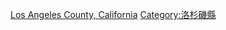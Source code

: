 {{Commons category|Education in Los Angeles County, California}}
[[Category:加利福尼亚州各县教育|Los Angeles County, California]]
[[Category:洛杉磯縣|Category:洛杉磯縣]]